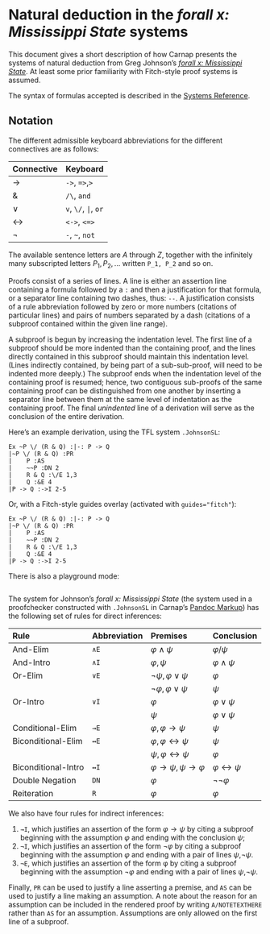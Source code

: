 # Natural deduction in the *forall x: Mississippi State* systems

This document gives a short description of how Carnap presents the
systems of natural deduction from Greg Johnson's [*forall x:
Mississippi
State*](http://blog.loighic.net/forallx-the-mississippi-state-edition).
At least some prior familiarity with Fitch-style proof systems is
assumed.

The syntax of formulas accepted is described in the [Systems
Reference](systems.md#johnson-forall-x-mississippi).

## Notation

The different admissible keyboard abbreviations for the different connectives
are as follows:

<div class="table">

Connective Keyboard 
---------- ----------
→          `->`, `=>`,`>`
&          `/\`, `and`
∨          `v`, `\/`, `|`, `or`
↔          `<->`, `<=>`
¬          `-`, `~`, `not`
---------- ----------

</div>

The available sentence letters are $A$ through $Z$, together with the
infinitely many subscripted letters $P_1, P_2,\ldots$ written `P_1,
P_2` and so on.

Proofs consist of a series of lines. A line is either an assertion
line containing a formula followed by a `:` and then a justification
for that formula, or a separator line containing two dashes, thus:
`--`. A justification consists of a rule abbreviation followed by zero
or more numbers (citations of particular lines) and pairs of numbers
separated by a dash (citations of a subproof contained within the
given line range).

A subproof is begun by increasing the indentation level. The first
line of a subproof should be more indented than the containing proof,
and the lines directly contained in this subproof should maintain this
indentation level. (Lines indirectly contained, by being part of a
sub-sub-proof, will need to be indented more deeply.) The subproof
ends when the indentation level of the containing proof is resumed;
hence, two contiguous sub-proofs of the same containing proof can be
distinguished from one another by inserting a separator line between
them at the same level of indentation as the containing proof. The
final *unindented* line of a derivation will serve as the conclusion
of the entire derivation.

Here's an example derivation, using the TFL system `.JohnsonSL`:

```.ProofChecker
Ex ~P \/ (R & Q) :|-: P -> Q
|~P \/ (R & Q) :PR
|    P :AS
|    ~~P :DN 2
|    R & Q :\/E 1,3
|    Q :&E 4
|P -> Q :->I 2-5
```

Or, with a Fitch-style guides overlay (activated with
`guides="fitch"`):

```.ProofChecker
Ex ~P \/ (R & Q) :|-: P -> Q
|~P \/ (R & Q) :PR
|    P :AS
|    ~~P :DN 2
|    R & Q :\/E 1,3
|    Q :&E 4
|P -> Q :->I 2-5
```

There is also a playground mode:

```.Playground
```

The system for Johnson's *forall x: Mississippi State* (the system used in
a proofchecker constructed with `.JohnsonSL` in Carnap's [Pandoc
Markup](pandoc.html)) has the following set of rules for direct
inferences:

<div class="table">

Rule                   Abbreviation Premises      Conclusion
---------------------- ------------ ------------- -----------
And-Elim               `∧E`         $φ∧ψ$         $φ/ψ$        
And-Intro              `∧I`         $φ,ψ$         $φ∧ψ$
Or-Elim                `∨E`         $¬ψ, φ∨ψ$     $φ$
                                    $¬φ, φ∨ψ$     $ψ$
Or-Intro               `∨I`         $φ$           $φ∨ψ$
                                    $ψ$           $φ∨ψ$
Conditional-Elim       `→E`         $φ,φ→ψ$       $ψ$
Biconditional-Elim     `↔E`         $φ, φ↔ψ$      $ψ$
                                    $ψ, φ↔ψ$      $φ$
Biconditional-Intro    `↔I`         $φ→ψ, ψ→φ$    $φ↔ψ$
Double Negation        `DN`         $φ$           $¬¬φ$
Reiteration            `R`          $φ$           $φ$
---------------------- ------------ ------------- -----------
</div>

We also have four rules for indirect inferences:

1. `→I`, which justifies an assertion of the form $φ→ψ$ by citing a subproof
   beginning with the assumption $φ$ and ending with the conclusion $ψ$; 
2. `¬I`, which justifies an assertion of the form $¬φ$ by citing a subproof
   beginning with the assumption $φ$ and ending with a pair of lines $ψ$,$¬ψ$.
3. `¬E`, which justifies an assertion of the form φ by citing a subproof
   beginning with the assumption $¬φ$ and ending with a pair of lines $ψ$,$¬ψ$.

Finally, `PR` can be used to justify a line asserting a premise, and
`AS` can be used to justify a line making an assumption. A note about
the reason for an assumption can be included in the rendered proof by
writing `A/NOTETEXTHERE` rather than `AS` for an assumption.
Assumptions are only allowed on the first line of a subproof.
